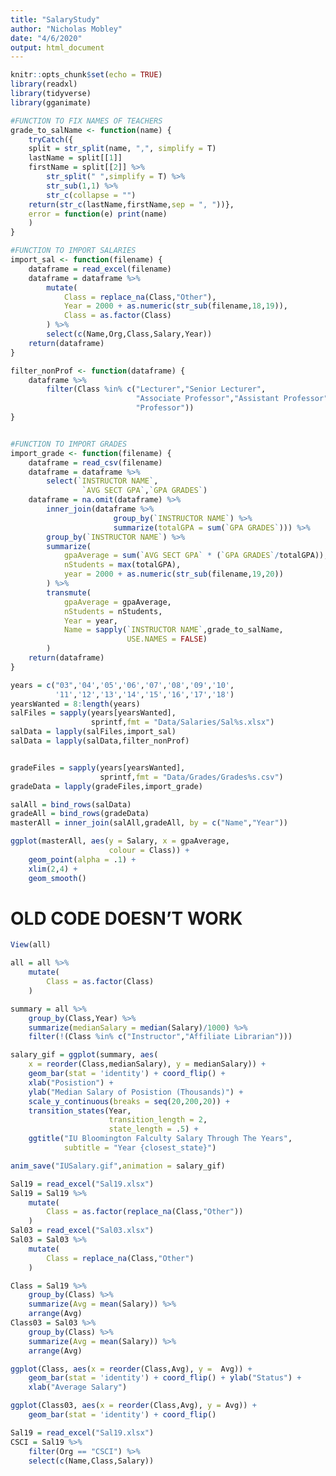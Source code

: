 ```yaml
---
title: "SalaryStudy"
author: "Nicholas Mobley"
date: "4/6/2020"
output: html_document
---
```


```r
knitr::opts_chunk$set(echo = TRUE)
library(readxl)
library(tidyverse)
library(gganimate)
```


```r
#FUNCTION TO FIX NAMES OF TEACHERS
grade_to_salName <- function(name) {
    tryCatch({
    split = str_split(name, ",", simplify = T)
    lastName = split[[1]]
    firstName = split[[2]] %>%
        str_split(" ",simplify = T) %>%
        str_sub(1,1) %>%
        str_c(collapse = "")
    return(str_c(lastName,firstName,sep = ", "))},
    error = function(e) print(name)
    )
}

#FUNCTION TO IMPORT SALARIES
import_sal <- function(filename) {
    dataframe = read_excel(filename)
    dataframe = dataframe %>%
        mutate(
            Class = replace_na(Class,"Other"),
            Year = 2000 + as.numeric(str_sub(filename,18,19)),
            Class = as.factor(Class)
        ) %>%
        select(c(Name,Org,Class,Salary,Year))
    return(dataframe)
}

filter_nonProf <- function(dataframe) {
    dataframe %>%
        filter(Class %in% c("Lecturer","Senior Lecturer",
                            "Associate Professor","Assistant Professor",
                            "Professor"))
}


#FUNCTION TO IMPORT GRADES
import_grade <- function(filename) {
    dataframe = read_csv(filename)
    dataframe = dataframe %>%
        select(`INSTRUCTOR NAME`, 
                `AVG SECT GPA`,`GPA GRADES`)
    dataframe = na.omit(dataframe) %>%
        inner_join(dataframe %>%
                       group_by(`INSTRUCTOR NAME`) %>%
                       summarize(totalGPA = sum(`GPA GRADES`))) %>%
        group_by(`INSTRUCTOR NAME`) %>%
        summarize(
            gpaAverage = sum(`AVG SECT GPA` * (`GPA GRADES`/totalGPA)),
            nStudents = max(totalGPA),
            year = 2000 + as.numeric(str_sub(filename,19,20))
        ) %>%
        transmute(
            gpaAverage = gpaAverage,
            nStudents = nStudents,
            Year = year,
            Name = sapply(`INSTRUCTOR NAME`,grade_to_salName,
                          USE.NAMES = FALSE)
        )
    return(dataframe)
}
```


```r
years = c("03",'04','05','06','07','08','09','10',
          '11','12','13','14','15','16','17','18')
yearsWanted = 8:length(years)
salFiles = sapply(years[yearsWanted],
                  sprintf,fmt = "Data/Salaries/Sal%s.xlsx")
salData = lapply(salFiles,import_sal)
salData = lapply(salData,filter_nonProf)


gradeFiles = sapply(years[yearsWanted],
                    sprintf,fmt = "Data/Grades/Grades%s.csv")
gradeData = lapply(gradeFiles,import_grade)

```

```r
salAll = bind_rows(salData)
gradeAll = bind_rows(gradeData)
masterAll = inner_join(salAll,gradeAll, by = c("Name","Year"))
```

```r
ggplot(masterAll, aes(y = Salary, x = gpaAverage,
                      colour = Class)) + 
    geom_point(alpha = .1) +
    xlim(2,4) +
    geom_smooth()
```










# OLD CODE DOESN'T WORK

```r
View(all)
```


```r
all = all %>%
    mutate(
        Class = as.factor(Class)
    )

summary = all %>%
    group_by(Class,Year) %>%
    summarize(medianSalary = median(Salary)/1000) %>%
    filter(!(Class %in% c("Instructor","Affiliate Librarian")))
```

```r
salary_gif = ggplot(summary, aes(
    x = reorder(Class,medianSalary), y = medianSalary)) + 
    geom_bar(stat = 'identity') + coord_flip() +
    xlab("Posistion") +
    ylab("Median Salary of Posistion (Thousands)") +
    scale_y_continuous(breaks = seq(20,200,20)) +
    transition_states(Year,
                      transition_length = 2,
                      state_length = .5) +
    ggtitle("IU Bloomington Falculty Salary Through The Years",
            subtitle = "Year {closest_state}")

anim_save("IUSalary.gif",animation = salary_gif)
```



```r
Sal19 = read_excel("Sal19.xlsx")
Sal19 = Sal19 %>%
    mutate(
        Class = as.factor(replace_na(Class,"Other"))
    )
Sal03 = read_excel("Sal03.xlsx")
Sal03 = Sal03 %>%
    mutate(
        Class = replace_na(Class,"Other")
    )
```

```r
Class = Sal19 %>%
    group_by(Class) %>%
    summarize(Avg = mean(Salary)) %>%
    arrange(Avg)
Class03 = Sal03 %>%
    group_by(Class) %>%
    summarize(Avg = mean(Salary)) %>%
    arrange(Avg)
```

```r
ggplot(Class, aes(x = reorder(Class,Avg), y =  Avg)) + 
    geom_bar(stat = 'identity') + coord_flip() + ylab("Status") +
    xlab("Average Salary")
```

```r
ggplot(Class03, aes(x = reorder(Class,Avg), y = Avg)) + 
    geom_bar(stat = 'identity') + coord_flip()
```

```r
Sal19 = read_excel("Sal19.xlsx")
CSCI = Sal19 %>%
    filter(Org == "CSCI") %>%
    select(c(Name,Class,Salary))
```














